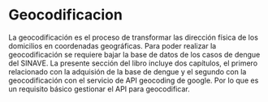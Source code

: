 # Geocodificacion

La geocodificación es el proceso de transformar las dirección física de los domicilios en coordenadas geográficas. Para poder realizar la geocodificación se requiere bajar la base de datos de los casos de dengue del SINAVE. La presente sección del libro incluye dos capítulos, el primero relacionado con la adquisión de la base de dengue y el segundo con la geocodificación con el servicio de API geocoding de google. Por lo que es un requisito básico gestionar el API para geocodificar.